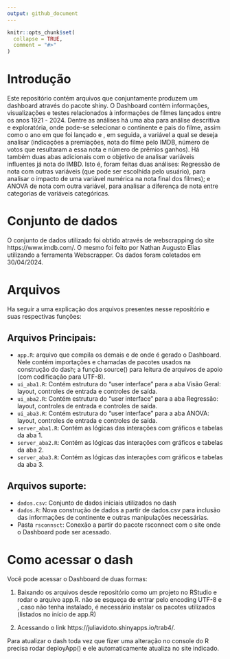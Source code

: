```yaml
---
output: github_document
---
```


<!-- README.md is generated from README.Rmd. Please edit that file -->

```r
knitr::opts_chunk$set(
  collapse = TRUE,
  comment = "#>"
)
```

# Introdução 
Este repositório contém arquivos que conjuntamente produzem um dashboard através do pacote shiny. O Dashboard contém informações, visualizações e testes relacionados à informações de filmes lançados entre os anos 1921 - 2024. Dentre as análises há uma aba para análise descritiva e exploratória, onde pode-se selecionar o continente e pais do filme, assim como o ano em que foi lançado e , em seguida, a variável a qual se deseja analisar (indicações a premiações, nota do filme pelo IMDB, número de votos que resultaram a essa nota e número de prêmios ganhos). Há também duas abas adicionais com o objetivo de analisar variáveis influentes já nota do IMBD. Isto é, foram feitas duas análises: Regressão de nota com outras variáveis (que pode ser escolhida pelo usuário), para analisar o impacto de uma variável numérica na nota final dos filmes); e ANOVA de nota com outra variável, para analisar a diferença de nota entre categorias de variáveis categóricas. 


# Conjunto de dados 
O conjunto de dados utilizado foi obtido através de webscrapping do site https://www.imdb.com/. O mesmo foi feito por Nathan Augusto Elias utilizando a ferramenta Webscrapper. Os dados foram coletados em 30/04/2024.


# Arquivos 
Ha seguir a uma explicação dos arquivos presentes nesse repositório e suas respectivas funções: 

## Arquivos Principais:
- `app.R`: arquivo que compila os demais e de onde é gerado o Dashboard. Nele contém importações e chamadas de pacotes usados na construção do dash; a função source() para leitura de arquivos de apoio (com codificação para UTF-8). 
- `ui_aba1.R`: Contém estrutura do "user interface" para a aba Visão Geral: layout, controles de entrada e controles de saída. 
- `ui_aba2.R`: Contém estrutura do "user interface" para a aba Regressão: layout, controles de entrada e controles de saída. 
- `ui_aba3.R`: Contém estrutura do "user interface" para a aba ANOVA: layout, controles de entrada e controles de saída.
- `server_aba1.R`: Contém as lógicas das interações com gráficos e tabelas da aba 1. 
- `server_aba2.R`: Contém as lógicas das interações com gráficos e tabelas da aba 2.
- `server_aba3.R`: Contém as lógicas das interações com gráficos e tabelas da aba 3.

## Arquivos suporte:
- `dados.csv`: Conjunto de dados iniciais utilizados no dash
- `dados.R`: Nova construção de dados a partir de dados.csv para inclusão das informações de continente e outras manipulações necessárias. 
- Pasta `rsconnsct`: Conexão a partir do pacote rsconnect com o site onde o Dashboard pode ser acessado. 

# Como acessar o dash 
Você pode acessar o Dashboard de duas formas:

1. Baixando os arquivos desde repositório como um projeto no RStudio e rodar o arquivo app.R. não se esqueça de entrar pelo encoding UTF-8 e , caso não tenha instalado, é necessário instalar os pacotes utilizados (listados no início de app.R) 

2. Acessando o link https://juliavidoto.shinyapps.io/trab4/. 

Para atualizar o dash toda vez que fizer uma alteração no console do R precisa rodar deployApp() e ele automaticamente atualiza no site indicado. 